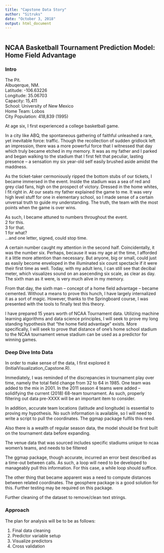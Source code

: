 ```yaml
---
title: "Capstone Data Story"
author: "Sitruks"
date: "October 3, 2018"
output: html_document
---
```



```r
```

## NCAA Basketball Tournament Prediction Model: Home Field Advantage

### **Intro**
The Pit.  
Albuqerque, NM.  
Latitude: -106.63226  
Longitude: 35.06703  
Capacity: 15,411  
School: University of New Mexico  
Home Team: Lobos  
City Population: 418,839 (1995)  
  
At age six, I first experienced a college basketball game.   
  
In a city like ABQ, the spontaneous gathering of faithful unleashed a rare, yet inevitable force: traffic. Though the recollection of sudden gridlock left an impression, there was a more powerful force that I witnessed that day which truly became etched in my memory. It was as my father and I parked and began walking to the stadium that I first felt that peculiar, lasting presence -- a sensation my six year-old self easily brushed aside amidst the maddness.  
  
As the ticket-taker cermoniously ripped the bottom stubs of our tickets, I became immersed in the event. Inside the stadium was a sea of red and grey clad fans, high on the prospect of victory. Dressed in the home whites, I fit right in. At our seats my father explained the game to me. It was very high level stuff for one in elementary school, so I made sense of a certain unversal truth to guide my understanding. The truth, the team with the most points when the game is over wins.  
  
As such, I became attuned to numbers throughout the event.  
2 for this.  
3 for that.  
1 for what?  
...and one letter, signed, could stop time.  
  
A certain number caught my attention in the second half. Coincidentally, it was the number six. Perhaps, because it was my age at the time, I afforded it a little more attention than necessary. But anyone, big or small, could just as easily become enveloped in the illuminated six count spectacle if it were their first time as well. Today, with my adult lens, I can still see that decibal meter, which visualizes sound on an asecending six scale, as clear as day. The sixth man as it were, is very much alive in my memory.  
  
From that day, the sixth man -- concept of a home field advantage -- became cemented. Without a means to prove this hunch, I have largely internalized it as a sort of magic. However, thanks to the Springboard course, I was presented with the tools to finally test this theory.  
  
I have prepared 15 years worth of NCAA Tournament data. Utilizing machine learning algorithms and data science principles, I will seek to prove my long standing hypothesis that "the home field advantage" exists. More specifically, I will seek to prove that distance of one's home school stadium to the NCAA tournament venue stadium can be used as a predictor for winning games.  
  

### **Deep Dive Into Data**
  
In order to make sense of the data, I first explored it (InitialVisualization_Capstone.R).  
  
Immediately, I was reminded of the discrepancies in tournament play over time, namely the total field change from 32 to 64 in 1985. One team was added to the mix in 2001. In the 2011 season 4 teams were added -- solidifying the current (2018) 68-team tournament. As such, properly filtering out data pre-XXXX will be an important item to consider.   
  
In addition, accurate team locations (latitude and longitude) is essential to proving my hypothesis. No such information is available, so I will need to write a script to pull the coordinates. The ggmap package fulfils this need.   
  
Also there is a wealth of regular season data, the model should be first built on the tournament data before expanding.  
  
The venue data that was sourced includes specific stadiums unique to ncaa women's teams, and needs to be filtered   
  
The ggmap package, though accurate, incurred an error best described as a time-out between calls. As such, a loop will need to be developed to manageably pull this information. For this case, a while loop should suffice.  
  
The other thing that became apparent was a need to compute distances between related coordinates. The geosphere package is a good solution for this. Further testing may be required on this package.  
  
Further cleaning of the dataset to remove/clean text strings.  

### **Approach**

The plan for analysis will be to be as follows:

1. Final data cleaning
2. Predictor variable setup
3. Visualize predictors
4. Cross validation
 

